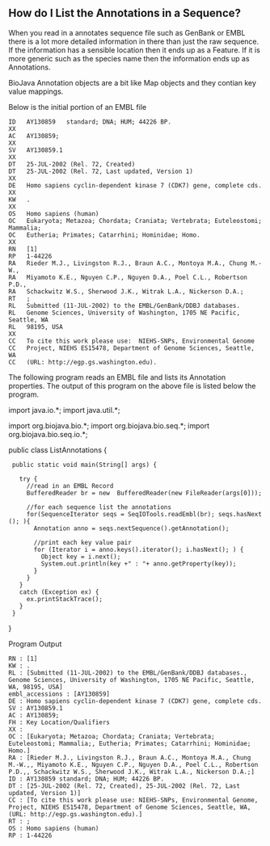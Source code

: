 == How do I List the Annotations in a Sequence? ==

When you read in a annotates sequence file such as GenBank or EMBL there is a lot more detailed information in there than just the raw sequence. If the information has a sensible location then it ends up as a Feature. If it is more generic such as the species name then the information ends up as Annotations.

BioJava Annotation objects are a bit like Map objects and they contian key value mappings.

Below is the initial portion of an EMBL file
<pre>
ID   AY130859   standard; DNA; HUM; 44226 BP.
XX
AC   AY130859;
XX
SV   AY130859.1
XX
DT   25-JUL-2002 (Rel. 72, Created)
DT   25-JUL-2002 (Rel. 72, Last updated, Version 1)
XX
DE   Homo sapiens cyclin-dependent kinase 7 (CDK7) gene, complete cds.
XX
KW   .
XX
OS   Homo sapiens (human)
OC   Eukaryota; Metazoa; Chordata; Craniata; Vertebrata; Euteleostomi; Mammalia;
OC   Eutheria; Primates; Catarrhini; Hominidae; Homo.
XX
RN   [1]
RP   1-44226
RA   Rieder M.J., Livingston R.J., Braun A.C., Montoya M.A., Chung M.-W.,
RA   Miyamoto K.E., Nguyen C.P., Nguyen D.A., Poel C.L., Robertson P.D.,
RA   Schackwitz W.S., Sherwood J.K., Witrak L.A., Nickerson D.A.;
RT   ;
RL   Submitted (11-JUL-2002) to the EMBL/GenBank/DDBJ databases.
RL   Genome Sciences, University of Washington, 1705 NE Pacific, Seattle, WA
RL   98195, USA
XX
CC   To cite this work please use:  NIEHS-SNPs, Environmental Genome
CC   Project, NIEHS ES15478, Department of Genome Sciences, Seattle, WA
CC   (URL: http://egp.gs.washington.edu).
</pre>

The following program reads an EMBL file and lists its Annotation properties. The output of this program on the above file is listed below the program.

<java>
import java.io.*;
import java.util.*;

import org.biojava.bio.*;
import org.biojava.bio.seq.*;
import org.biojava.bio.seq.io.*;

public class ListAnnotations {
  public static void main(String[] args) {

    try {
      //read in an EMBL Record
      BufferedReader br = new  BufferedReader(new FileReader(args[0]));
      
      //for each sequence list the annotations
      for(SequenceIterator seqs = SeqIOTools.readEmbl(br); seqs.hasNext(); ){
        Annotation anno = seqs.nextSequence().getAnnotation();

        //print each key value pair
        for (Iterator i = anno.keys().iterator(); i.hasNext(); ) {
          Object key = i.next();
          System.out.println(key +" : "+ anno.getProperty(key));
        }
      }
    }
    catch (Exception ex) {
      ex.printStackTrace();
    }
  }
}
</java>

Program Output
<pre>
RN : [1]
KW : .
RL : [Submitted (11-JUL-2002) to the EMBL/GenBank/DDBJ databases., Genome Sciences, University of Washington, 1705 NE Pacific, Seattle, WA, 98195, USA]
embl_accessions : [AY130859]
DE : Homo sapiens cyclin-dependent kinase 7 (CDK7) gene, complete cds.
SV : AY130859.1
AC : AY130859;
FH : Key Location/Qualifiers
XX :
OC : [Eukaryota; Metazoa; Chordata; Craniata; Vertebrata; Euteleostomi; Mammalia;, Eutheria; Primates; Catarrhini; Hominidae; Homo.]
RA : [Rieder M.J., Livingston R.J., Braun A.C., Montoya M.A., Chung M.-W.,, Miyamoto K.E., Nguyen C.P., Nguyen D.A., Poel C.L., Robertson P.D.,, Schackwitz W.S., Sherwood J.K., Witrak L.A., Nickerson D.A.;]
ID : AY130859 standard; DNA; HUM; 44226 BP.
DT : [25-JUL-2002 (Rel. 72, Created), 25-JUL-2002 (Rel. 72, Last updated, Version 1)]
CC : [To cite this work please use: NIEHS-SNPs, Environmental Genome, Project, NIEHS ES15478, Department of Genome Sciences, Seattle, WA, (URL: http://egp.gs.washington.edu).]
RT : ;
OS : Homo sapiens (human)
RP : 1-44226 
</pre>